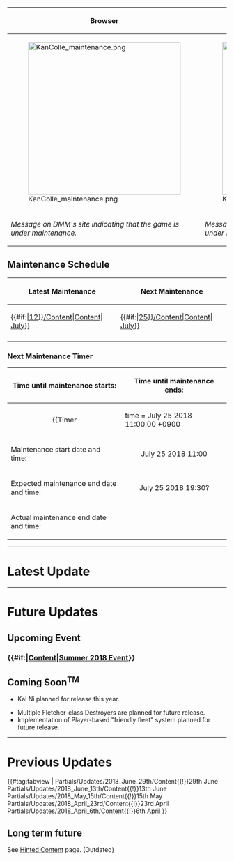 
{{Section|no_clear=true}}
{{Notice
|If the Game Servers are down for Maintenance, you will see one of the notices as shown below depending on the platform you are using to access the game. 
}}

{| class="wikitable" style="text-align:center"
|-
!Browser 
!KanColle Android
|-
| style="width:300px;" | [[File:KanColle_maintenance.png|350px]]
| style="width:300px;" | [[File:KanColle_Android_maintenance.png|350px]]
|-
| style="width:300px;" | ''Message on DMM's site indicating that the game is under maintenance.''
| style="width:300px;" | ''Message on DMM's site indicating that the game is under maintenance. [[KanColle Android]] users only''
|}
{{SectionEnd}}

==Maintenance Schedule==
{{Section|no_clear=true}}
{| class="wikitable" style="text-align:center"
|-
!Latest Maintenance
!Next Maintenance
|-
| style="width:350px;" | {{#if:{{{thread|}}}|[[Partials/Updates/2018_July_{{Ordinal|12}}/Content|Content]]|[[Thread:667836|{{Ordinal|12}} July]]}}
| style="width:350px;" | {{#if:{{{thread|}}}|[[Partials/Updates/2018_July_{{Ordinal|25}}/Content|Content]]|[[Thread:669186|{{Ordinal|25}} July]]}}
|- 
| style="width:350px;" | {{FrontpageBanner|July {{Ordinal|12}} Update|thread=667836|class=highlight}}
| style="width:350px;" | {{FrontpageBanner|July {{Ordinal|25}} Update|thread=669186|class=highlight}}
|}

===Next Maintenance Timer===
{| class="wikitable" 
!Time until maintenance starts:
!Time until maintenance ends:
|-
| align="center" |
{{Timer
|time = July 25 2018 11:00:00 +0900
|style = font-weight:bold;
|endClass = Maintstarts
|endText = '''Maintenance has begun.'''}}
| align="center" |
{{Timer
|time = July 25 2018 19:30:00 +0900
|style = font-weight:bold;
|endClass = Maintends
|endText = '''Maintenance has ended.'''}}
|-
! scope="row" | Maintenance start date and time:
| align="center" | July 25 2018 11:00
|-
! scope="row" | Expected maintenance end date and time:
| align="center" | July 25 2018 19:30?
|-
! scope="row" | Actual maintenance end date and time:
| align="center" | 
|}
{{SectionEnd}}
----

=Latest Update=
{{Section|no_clear=true}}
{{:Partials/Updates/2018_July_12th/Content}}
{{SectionEnd}}
{{clear}}

----
=Future Updates=
<!--Do not put info from magazine under uncollapsed section as those info might be not accurate or take several years before they become real in the game.-->
{{Section|no_clear=true}}
{{:Partials/Updates/2018_July_25th/Content}}
{{SectionEnd}}
{{clear}}

==Upcoming Event==
==={{#if:{{{thread|}}}|[[Partials/Events/Summer 2018 Event/Content|Content]]|[[Thread:669185|Summer 2018 Event]]}}===
{{FrontpageBanner|Summer 2018 Event|thread=669185}}

==Coming Soon<sup>TM</sup>==

*{{ShipLink|Hyuuga}} Kai Ni planned for release this year.
*Multiple Fletcher-class Destroyers are planned for future release.
*Implementation of Player-based "friendly fleet" system planned for future release.
{{Clear}}
----

=Previous Updates=
{{#tag:tabview
|
Partials/Updates/2018_June_29th/Content{{!}}29th June
Partials/Updates/2018_June_13th/Content{{!}}13th June
Partials/Updates/2018_May_15th/Content{{!}}15th May
Partials/Updates/2018_April_23rd/Content{{!}}23rd April
Partials/Updates/2018_April_6th/Content{{!}}6th April
}} 
{{clear}}

==Long term future==
See [[Hinted Content]] page. (Outdated)  
<!--Add update info publication dates whenever there're new info in the hinted content page -->

<!--Archived Update Section-->
{{:Game Updates}}